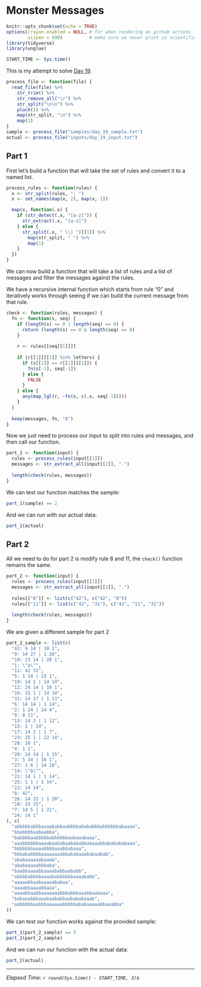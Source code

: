 # Monster Messages

```r
knitr::opts_chunk$set(echo = TRUE)
options(crayon.enabled = NULL, # for when rendering on github actions
        scipen = 999)          # make sure we never print in scientific notation
library(tidyverse)
library(unglue)

START_TIME <- Sys.time()
```

This is my attempt to solve [Day 19](https://adventofcode.com/2020/day/19).

```r
process_file <- function(file) {
  read_file(file) %>%
    str_trim() %>%
    str_remove_all("\r") %>%
    str_split("\n\n") %>%
    pluck(1) %>%
    map(str_split, "\n") %>%
    map(1)
}
sample <- process_file("samples/day_19_sample.txt")
actual <- process_file("inputs/day_19_input.txt")
```

## Part 1

First let's build a function that will take the set of rules and convert it to a named list.

```r
process_rules <- function(rules) {
  x <- str_split(rules, ": ")
  x <- set_names(map(x, 2), map(x, 1))

  map(x, function(.x) {
    if (str_detect(.x, "[a-z]")) {
      str_extract(.x, "[a-z]")
    } else {
      str_split(.x, " \\| ")[[1]] %>%
        map(str_split, " ") %>%
        map(1)
    }
  })
}
```

We can now build a function that will take a list of rules and a list of messages and filter the messages against the
rules.

We have a recursive internal function which starts from rule "0" and iteratively works through seeing if we can build
the current message from that rule.

```r
check <- function(rules, messages) {
  fn <- function(s, seq) {
    if (length(s) == 0 | length(seq) == 0) {
      return (length(s) == 0 & length(seq) == 0)
    }
    
    r <- rules[[seq[[1]]]]
    
    if (r[[1]][[1]] %in% letters) {
      if (s[[1]] == r[[1]][[1]]) {
        fn(s[-1], seq[-1])
      } else {
        FALSE
      }
    } else {
      any(map_lgl(r, ~fn(s, c(.x, seq[-1]))))
    }
  }
  
  keep(messages, fn, "0")
}
```

Now we just need to process our input to split into rules and messages, and then call our function.

```r
part_1 <- function(input) {
  rules <- process_rules(input[[1]])
  messages <- str_extract_all(input[[2]], ".")
  
  length(check(rules, messages))
}
```

We can test our function matches the sample:

```r
part_1(sample) == 2
```

And we can run with our actual data:

```r
part_1(actual)
```

## Part 2

All we need to do for part 2 is modify rule 8 and 11, the `check()` function remains the same.

```r
part_2 <- function(input) {
  rules <- process_rules(input[[1]])
  messages <- str_extract_all(input[[2]], ".")
  
  rules[["8"]] <- list(c("42"), c("42", "8"))
  rules[["11"]] <- list(c("42", "31"), c("42", "11", "31"))
  
  length(check(rules, messages))
}
```

We are given a different sample for part 2

```r
part_2_sample <- list(c(
  "42: 9 14 | 10 1",
  "9: 14 27 | 1 26",
  "10: 23 14 | 28 1",
  "1: \"a\"",
  "11: 42 31",
  "5: 1 14 | 15 1",
  "19: 14 1 | 14 14",
  "12: 24 14 | 19 1",
  "16: 15 1 | 14 14",
  "31: 14 17 | 1 13",
  "6: 14 14 | 1 14",
  "2: 1 24 | 14 4",
  "0: 8 11",
  "13: 14 3 | 1 12",
  "15: 1 | 14",
  "17: 14 2 | 1 7",
  "23: 25 1 | 22 14",
  "28: 16 1",
  "4: 1 1",
  "20: 14 14 | 1 15",
  "3: 5 14 | 16 1",
  "27: 1 6 | 14 18",
  "14: \"b\"",
  "21: 14 1 | 1 14",
  "25: 1 1 | 1 14",
  "22: 14 14",
  "8: 42",
  "26: 14 22 | 1 20",
  "18: 15 15",
  "7: 14 5 | 1 21",
  "24: 14 1"
), c(
  "abbbbbabbbaaaababbaabbbbabababbbabbbbbbabaaaa",
  "bbabbbbaabaabba",
  "babbbbaabbbbbabbbbbbaabaaabaaa",
  "aaabbbbbbaaaabaababaabababbabaaabbababababaaa",
  "bbbbbbbaaaabbbbaaabbabaaa",
  "bbbababbbbaaaaaaaabbababaaababaabab",
  "ababaaaaaabaaab",
  "ababaaaaabbbaba",
  "baabbaaaabbaaaababbaababb",
  "abbbbabbbbaaaababbbbbbaaaababb",
  "aaaaabbaabaaaaababaa",
  "aaaabbaaaabbaaa",
  "aaaabbaabbaaaaaaabbbabbbaaabbaabaaa",
  "babaaabbbaaabaababbaabababaaab",
  "aabbbbbaabbbaaaaaabbbbbababaaaaabbaaabba"
))
```

We can test our function works against the provided sample:

```r
part_1(part_2_sample) == 3
part_2(part_2_sample)
```

And we can run our function with the actual data:

```r
part_2(actual)
```

---

*Elapsed Time: `r round(Sys.time() - START_TIME, 3)`s*
